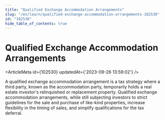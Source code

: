 ```yaml
---
title: "Qualified Exchange Accommodation Arrangements"
slug: "/en/learn/qualified-exchange-accommodation-arrangements-102530"
id: "102530"
hide_table_of_contents: true
---
```



# Qualified Exchange Accommodation Arrangements

<ArticleMeta id={102530} updatedAt={'2023-09-26 13:59:02'} />
<div className='border-solid border-b border-t-0 my-4 border-[var(--ifm-color-gray-300)]' />

A qualified exchange accommodation arrangement is a tax strategy where a third party, known as the accommodation party, temporarily holds a real estate investor's relinquished or replacement property. Qualified exchange accommodation arrangements, while still subjecting investors to strict guidelines for the sale and purchase of like-kind properties, increase flexibility in the timing of sales, and simplify qualifications for the tax deferral.

